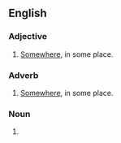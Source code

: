 ==English==

===Adjective===
{{en-adj|-}}

# {{lb|en|nonstandard}} [[somewhere|Somewhere]], in some place.

===Adverb===
{{en-adv|-}}

# {{lb|en|nonstandard}} [[somewhere|Somewhere]], in some place.

===Noun===
{{head|en|noun form}}

# {{plural of|en|somewhere}}